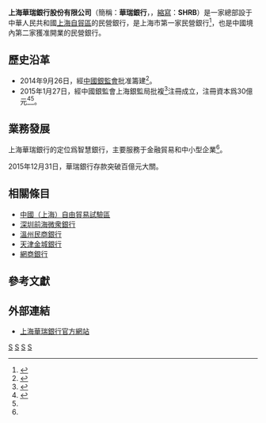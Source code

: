{{Bank Financial Information
| name = 上海華瑞銀行股份有限公司
| else_name = Shanghai Huarui Bank Co., Ltd. 
| image = [[File:Shanghai_Huarui_Bank.png|250px]]
| full_name = 
| abbreviated_name = 華瑞銀行
| market_information = 
| CNAPS_code = 323290000016
| isin_code = 
| swift_code =
| WKN_Number = 
| CBRC_code = B0606H231000001
| NACAO_code = 913100003245078523
| iban_code =
| finance_code_list = 
| finance_code = 
| banktype = [[民營銀行|民營銀行]]
| open_date = {{start date and age|2015|1|28|p=yes}}
| closing_date =
| zip_code = 200120
| location = {{PRC}}<br>[[上海市|上海市]][[中國（上海）自由貿易試驗區|自貿區]]浦東大道1號中國船舶大廈302、1506-1508
| slogan = 用心服務 智慧創造
| chairman = 淩濤
| president = 朱韬
| revenue = {{increase}}6.61億元人民幣{{small|(2016)}}<ref name="2016report">{{cite web|author1=上海華瑞銀行股份有限公司|title=上海華瑞銀行股份有限公司2016年度報告|url=https://www.shrbank.com/gyhr/xxpl/201706/P020170712370797272177.pdf|accessdate=2017-09-04|date=2017-06-08|archive-date=2017-09-05|archive-url=https://web.archive.org/web/20170905140849/https://www.shrbank.com/gyhr/xxpl/201706/P020170712370797272177.pdf|dead-url=no}}</ref>
| operating_income = {{increase}}1.88億元人民幣{{small|(2016)}}<ref name="2016report"></ref>
| net_income = {{increase}}1.42億元人民幣{{small|(2016)}}<ref name="2016report"></ref>
| assets = {{increase}}309.84億元人民幣{{small|(2016)}}<ref name="2016report"></ref>
| equity = {{increase}}31.38億元人民幣{{small|(2016)}}<ref name="2016report"></ref>
| capital = {{steady}}30億元人民幣{{small|(2016)}}<ref name="2016report"></ref>
| num_employees = 349{{small|(2016)}}<ref name="2016report"></ref>
| major_shareholder = {{unbulleted list|[[均瑤集團|上海均瑤（集團）有限公司]]30%|[[美特斯邦威|上海美特斯邦威服飾股份有限公司]]15%|上海騁宇實業有限公司13.8%}}
| homepage = https://www.shrbank.com/
| footnotes = 
}}
'''上海華瑞銀行股份有限公司'''（簡稱：'''華瑞銀行'''，{{lang-en|'''Shanghai Huarui Bank Co., Ltd.'''}}，[[縮寫|縮寫]]：'''SHRB'''）是一家總部設于中華人民共和國[[上海自貿區|上海自貿區]]的民營銀行，是上海市第一家民營銀行<ref name="thepapaer">{{cite web|title=中國第二家民營銀行獲准開業，淩濤、朱韬分任董事長行長|url=http://www.thepaper.cn/newsDetail_forward_1298706|publisher=[[澎湃新聞|澎湃新聞]]|date=2015-01-28|accessdate=2015-01-28|archive-date=2020-11-04|archive-url=https://web.archive.org/web/20201104042547/http://www.thepaper.cn/newsDetail_forward_1298706|dead-url=no}}</ref>，也是中國境內第二家獲准開業的民營銀行。

== 歷史沿革 ==
*2014年9月26日，經[[中國銀監會|中國銀監會]]批准籌建<ref name="2014cbrc">{{cite web|author1=中國銀監會宣傳部|title=中國銀監會關于籌建上海華瑞銀行股份有限公司的批複|url=http://www.cbrc.gov.cn/chinese/home/docView/97B3A3B80ECC4278ACC807F90A21AD1B.html|accessdate=2017-09-05|date=2014-09-26|language=zh-hans|archive-url=https://web.archive.org/web/20170905142241/http://www.cbrc.gov.cn/chinese/home/docView/97B3A3B80ECC4278ACC807F90A21AD1B.html|archive-date=2017-09-05|dead-url=yes}}</ref>。
*2015年1月27日，經中國銀監會上海銀監局批複<ref name="2015cbrc">{{cite web|author1=上海銀監局|title=上海銀監局關于上海華瑞銀行股份有限公司開業的批複|url=http://www.cbrc.gov.cn/chinese/home/docView/610662951DA247C89B9DB16D520408BA.html|accessdate=2017-09-05|date=2015-01-27|language=zh-hans|archive-url=https://web.archive.org/web/20170905142859/http://www.cbrc.gov.cn/chinese/home/docView/610662951DA247C89B9DB16D520408BA.html|archive-date=2017-09-05|dead-url=yes}}</ref>注冊成立，注冊資本爲30億元<ref name="財經網">{{cite web|title=第二家民營銀行上海華瑞獲准開業 注冊資本30億|url=http://finance.caijing.com.cn/20150128/3809715.shtml|publisher=財經網|date=2015-01-28|accessdate=2015-01-28|archive-url=https://web.archive.org/web/20150325024752/http://finance.caijing.com.cn/20150128/3809715.shtml|archive-date=2015-03-25|dead-url=yes}}</ref><ref name="thepapaer"/>。

== 業務發展 ==
上海華瑞銀行的定位爲智慧銀行，主要服務于金融貿易和中小型企業<ref name="thepapaer"/>。

2015年12月31日，華瑞銀行存款突破百億元大關。

== 相關條目 ==
* [[中國（上海）自由貿易試驗區|中國（上海）自由貿易試驗區]]
* [[深圳前海微衆銀行|深圳前海微衆銀行]]
* [[溫州民商銀行|溫州民商銀行]]
* [[天津金城銀行|天津金城銀行]]
* [[網商銀行|網商銀行]]

== 參考文獻 ==
{{reflist}}

== 外部連結 ==
*[https://www.shrbank.com/ 上海華瑞銀行官方網站]{{Wayback|url=https://www.shrbank.com/ |date=20201104050127 }}{{zh-cn}}

{{中華人民共和國銀行}}
[[Category:上海市的银行|S]]
[[Category:2015年開業銀行|S]]
[[Category:2015年中國建立|S]]
[[Category:中華人民共和國銀行|S]]